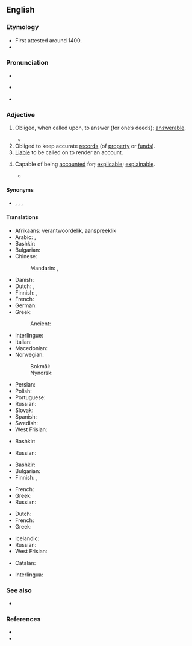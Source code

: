 ==English==

===Etymology===
* First attested around 1400.
* {{suffix|en|account|able}}

===Pronunciation===
* {{IPA|en|/ʌˈkaʊntəbl̩/}}
* {{a|US}} {{IPA|en|/ə.ˈkaʊn.tə.bəl/}}
* {{audio|en|En-us-accountable.ogg|Audio (US)}}

===Adjective===
{{en-adj}}

# Obliged, when called upon, to answer (for one’s deeds); [[answerable]].
#: {{ux|en|Every man is '''accountable''' to God for his conduct.}}
#: {{ux|en|You will be held '''accountable''' for your misdemeanors.}}
#* {{quote-journal|en|date=2020 April 22|author=Philip Haigh|title=Labour's blueprint for the future of Britain's railways|journal=Rail|page=28|text="Because the railway is economically and socially vital, it receives large amounts of public money and must therefore ultimately be '''accountable''' to government. [...]}}
# Obliged to keep accurate [[records]] (of [[property]] or [[funds]]).
# [[liable|Liable]] to be called on to render an account.
# {{lb|en|rare}} Capable of being [[accounted]] for; [[explicable]]; [[explainable]].
#* {{quote-book|en|passage=True religion . . . intelligible, rational, and '''accountable''', -- not a burden but a privilege.|author={{w|Benjamin Whichcote}}}}

====Synonyms====
* {{l|en|amenable}}, {{l|en|responsible}}, {{l|en|liable}}, {{l|en|answerable}}

====Translations====
{{trans-top|obliged to answer for one’s deeds}}
* Afrikaans: verantwoordelik, aanspreeklik
* Arabic: {{t|ar|مُحَاسَب}}, {{t+|ar|مَسْؤُول}}
* Bashkir: {{t|ba|яуаплы|sc=Cyrl}}
* Bulgarian: {{t+|bg|отговорен}}
* Chinese:
*: Mandarin: {{t|cmn|有責任的|sc=Hani}}, {{t|cmn|有解說義務的|sc=Hani}}
* Danish: {{t+|da|ansvarlig}}
* Dutch: {{t+|nl|verantwoordelijk}}, {{t+|nl|aansprakelijk}}
* Finnish: {{t+|fi|vastuullinen}}, {{t|fi|vastuunalainen}}
* French: {{t+|fr|responsable|m|f}}
* German: {{t+|de|verantwortlich}}
* Greek: {{t+|el|αρμόδιος}}
*: Ancient: {{t-needed|grc}}
{{trans-mid}}
* Interlingue: {{t|ie|responsabil}}
* Italian: {{t+|it|responsabile}}
* Macedonian: {{t|mk|отчетен}}
* Norwegian:
*: Bokmål: {{t-needed|nb}}
*: Nynorsk: {{t-needed|nn}}
* Persian: {{t+|fa|پاسخگو|tr=pâsox-gu|sc=fa-Arab}}
* Polish: {{t+|pl|odpowiedzialny}}
* Portuguese: {{t+|pt|responsável}}
* Russian: {{t+|ru|отве́тственный}}
* Slovak: {{t|sk|zúčtovateľný}}
* Spanish: {{t+|es|responsable}}
* Swedish: {{t+|sv|ansvarig}}
* West Frisian: {{t|fy|ferantwurdlik}}
{{trans-bottom}}

{{trans-top|obliged to keep accurate records}}
* Bashkir: {{t|ba|яуаплы|sc=Cyrl}}
{{trans-mid}}
* Russian: {{t+|ru|подотчётный}}
{{trans-bottom}}

{{trans-top|liable to be called on to render an account}}
* Bashkir: {{t|ba|яуаплы|sc=Cyrl}}
* Bulgarian: {{t|bg|подотчетен}}
* Finnish: {{t+|fi|vastuullinen}}, {{t|fi|vastuunalainen}}
{{trans-mid}}
* French: {{t+|fr|responsable|m|f}}
* Greek: {{t+|el|υπόλογος}}
* Russian: {{t+|ru|подотчётный}}
{{trans-bottom}}

{{trans-top|capable of being accounted for; explicable}}
* Dutch: {{t+|nl|verklaarbaar}}
* French: {{t|fr|expliquable|m|f}}
* Greek: {{t+|el|ευεξήγητος}}
{{trans-mid}}
* Icelandic: {{t|is|skýranlegur|m}}
* Russian: {{t+|ru|объясни́мый}}
* West Frisian: {{t|fy|ferklearber}}
{{trans-bottom}}

{{checktrans-top}}
* Catalan: {{t+check|ca|responsable}}
{{trans-mid}}
* Interlingua: {{t-check|ia|responsabile}}
{{trans-bottom}}

===See also===
* {{l|en|hold to account}}

===References===
* {{R:Century 1911}}
* {{R:OneLook}}